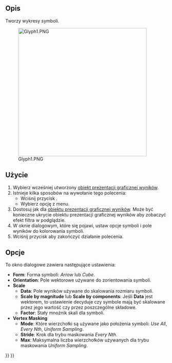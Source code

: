 <languages/>

{{Docnav/pl
|[[FEM_PostFilterContours/pl|Filtr konturów]]
|[[FEM_PostFilterDataAlongLine/pl|Filtr przycięcia linią]]
|[[FEM_Workbench/pl|środowisko pracy MES]]
|IconL=FEM_PostFilterContours.svg
|IconR=FEM_PostFilterDataAlongLine.svg
|IconC=Workbench_FEM.svg
}}

{{GuiCommand/pl
|Name=FEM PostFilterGlyph
|Name/pl=MES: Filtr symboli
|MenuLocation=Wyniki → Filtr symboli
|Workbenches=[[FEM_Workbench/pl|MES]]
|Shortcut={{KEY|F}} {{KEY|G}}
|Version=1.1
|SeeAlso=[[FEM_PostPipelineFromResult/pl|Prezentacja graficzna wyników]], [[FEM_PostCreateFunctions/pl|Funkcje filtrów MES]], [[FEM_tutorial/pl|Poradnik MES]]
}}

<span id="Description"></span>
==Opis==

Tworzy wykresy symboli.

[[File:Glyph1.PNG|400px]]

{{Caption|Przykład filtra symboli.}}

<span id="Usage"></span>
==Użycie==

# Wybierz wcześniej utworzony [[FEM_PostPipelineFromResult/pl|obiekt prezentacji graficznej wyników]].
# Istnieje kilka sposobów na wywołanie tego polecenia:
#* Wciśnij przycisk {{Button|[[Image:FEM_PostFilterGlyph.svg|16px]] [[FEM_PostFilterGlyph/pl|Filtr symboli]]}}.
#* Wybierz opcję {{MenuCommand|Wyniki → [[Image:FEM_PostFilterGlyph.svg|16px]] Filtr symboli}} z menu.
# Dostosuj {{MenuCommand|Opcje wyświetlania wyników}} jak dla [[FEM_PostPipelineFromResult/pl|obiektu prezentacji graficznej wyników]].  Może być konieczne ukrycie obiektu prezentacji graficznej wyników aby zobaczyć efekt filtra w podglądzie.
# W oknie dialogowym, które się pojawi, ustaw opcje symboli i pole wyników do kolorowania symboli.
# Wciśnij przycisk {{Button|OK}} aby zakończyć działanie polecenia.

<span id="Options"></span>
==Opcje==

To okno dialogowe zawiera następujące ustawienia:

* '''Form''': Forma symboli: ''Arrow'' lub ''Cube''.
* '''Orientation''': Pole wektorowe używane do zorientowania symboli.
* '''Scale'''
** '''Data''': Pole wyników używane do skalowania rozmiaru symboli.
** '''Scale by magnitude''' lub '''Scale by components''': Jeśli '''Data''' jest wektorem, to ustawienie decyduje czy symbole mają być skalowane przez jego wartość czy przez poszczególne składowe.
** '''Factor''': Stały mnożnik skali dla symboli.
* '''Vertex Masking'''
** '''Mode''': Które wierzchołki są używane jako położenia symboli: ''Use All'', ''Every Nth'', ''Uniform Sampling''.
** '''Stride''': Krok dla trybu maskowania ''Every Nth''.
** '''Max''': Maksymalna liczba wierzchołków używanych dla trybu maskowania ''Uniform Sampling''.


{{Docnav/pl
|[[FEM_PostFilterContours/pl|Filtr konturów]]
|[[FEM_PostFilterDataAlongLine/pl|Filtr przycięcia linią]]
|[[FEM_Workbench/pl|środowisko pracy MES]]
|IconL=FEM_PostFilterContours.svg
|IconR=FEM_PostFilterDataAlongLine.svg
|IconC=Workbench_FEM.svg
}}

{{FEM Tools navi{{#translation:}}}}
{{Userdocnavi{{#translation:}}}}